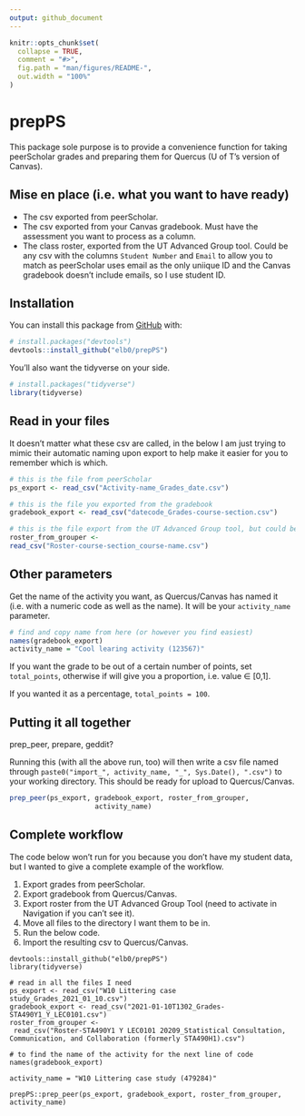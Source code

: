 ```yaml
---
output: github_document
---
```


<!-- README.md is generated from README.Rmd. Please edit that file -->

```r
knitr::opts_chunk$set(
  collapse = TRUE,
  comment = "#>",
  fig.path = "man/figures/README-",
  out.width = "100%"
) 
```

# prepPS

This package sole purpose is to provide a convenience function for taking peerScholar grades and preparing them for Quercus (U of T's version of Canvas).

## Mise en place (i.e. what you want to have ready)

- The csv exported from peerScholar. 
- The csv exported from your Canvas gradebook. Must have the assessment you want to process as a column.
- The class roster, exported from the UT Advanced Group tool. Could be any csv with the columns `Student Number` and `Email` to allow you to match as peerScholar uses email as the only uniique ID and the Canvas gradebook doesn't include emails, so I use student ID.

## Installation

You can install this package from [GitHub](https://github.com/) with:

``` r
# install.packages("devtools")
devtools::install_github("elb0/prepPS")
```

You'll also want the tidyverse on your side.

``` r
# install.packages("tidyverse")
library(tidyverse)
```

## Read in your files

It doesn't matter what these csv are called, in the below I am just trying to mimic their automatic naming upon export to help make it easier for you to remember which is which.

```r
# this is the file from peerScholar
ps_export <- read_csv("Activity-name_Grades_date.csv") 

# this is the file you exported from the gradebook
gradebook_export <- read_csv("datecode_Grades-course-section.csv") 

# this is the file export from the UT Advanced Group tool, but could be any file with the colums "Student Number" and "Email"
roster_from_grouper <- 
read_csv("Roster-course-section_course-name.csv") 
```

## Other parameters

Get the name of the activity you want, as Quercus/Canvas has named it (i.e. with a numeric code as well as the name). It will be your `activity_name` parameter.

``` r
# find and copy name from here (or however you find easiest)
names(gradebook_export)
activity_name = "Cool learing activity (123567)"
````

If you want the grade to be out of a certain number of points, set `total_points`, otherwise if will give you a proportion, i.e. value $\in$ [0,1].

If you wanted it as a percentage, `total_points = 100`.

## Putting it all together

prep_peer, prepare, geddit?

Running this (with all the above run, too) will then write a csv file named through `paste0("import_", activity_name, "_", Sys.Date(), ".csv")` to your working directory. This should be ready for upload to Quercus/Canvas.

``` r
prep_peer(ps_export, gradebook_export, roster_from_grouper,
                     activity_name)
```

## Complete workflow
The code below won't run for you because you don't have my student data, but I wanted to give a complete example of the workflow.

1. Export grades from peerScholar.
2. Export gradebook from Quercus/Canvas.
3. Export roster from the UT Advanced Group Tool (need to activate in Navigation if you can't see it).
4. Move all files to the directory I want them to be in.
5. Run the below code.
6. Import the resulting csv to Quercus/Canvas.

```
devtools::install_github("elb0/prepPS")
library(tidyverse)

# read in all the files I need
ps_export <- read_csv("W10 Littering case study_Grades_2021_01_10.csv")
gradebook_export <- read_csv("2021-01-10T1302_Grades-STA490Y1_Y_LEC0101.csv")
roster_from_grouper <-
 read_csv("Roster-STA490Y1 Y LEC0101 20209_Statistical Consultation, Communication, and Collaboration (formerly STA490H1).csv")

# to find the name of the activity for the next line of code
names(gradebook_export)

activity_name = "W10 Littering case study (479284)"

prepPS::prep_peer(ps_export, gradebook_export, roster_from_grouper, activity_name)
```
